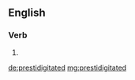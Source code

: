 ==English==

===Verb===
{{head|en}}

# {{en-past of|prestidigitate}}

[[de:prestidigitated]]
[[mg:prestidigitated]]